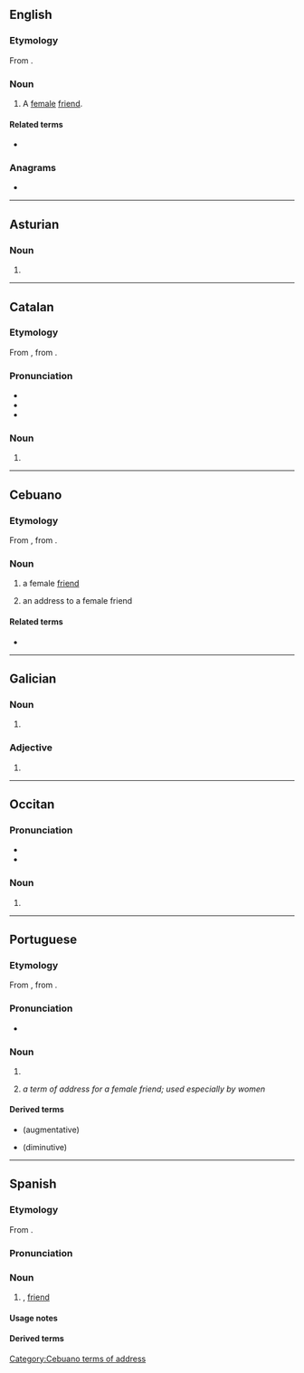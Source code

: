 {{also|amigá}}
==English==

===Etymology===
From {{bor|en|es|amiga||female friend}}.

===Noun===
{{en-noun}}

# {{lb|en|Latin American}} A [[female]] [[friend]].

====Related terms====
* {{l|en|amigo}}

===Anagrams===
* {{anagrams|en|a=aagim|agami}}

----

==Asturian==

===Noun===
{{ast-noun|f|amigues}}

# {{female equivalent of|ast|amigu}}

----

==Catalan==

===Etymology===
From {{inh|ca|pro|-}}, from {{inh|ca|la|amīca}}.

===Pronunciation===
* {{ca-IPA}}
* {{audio|ca|LL-Q7026 (cat)-Unjoanqualsevol-amiga.wav|Audio}}
* {{rhymes|ca|iɡa}}

===Noun===
{{ca-noun|f}}

# {{female equivalent of|ca|amic}}

----

==Cebuano==

===Etymology===
From {{bor|ceb|es|amiga||female friend}}, from {{der|ceb|la|amīca}}.

===Noun===
{{head|ceb|noun}}

# a female [[friend]]
# {{lb|ceb|obsolete}} an address to a female friend

====Related terms====
* {{l|ceb|amigo}}

[[Category:Cebuano terms of address]]
{{topics|ceb|Female|People}}

----

==Galician==

===Noun===
{{gl-noun|f}}

# {{female equivalent of|gl|amigo}}

===Adjective===
{{head|gl|adjective form}}

# {{feminine singular of|gl|amigo}}

----

==Occitan==

===Pronunciation===
* {{IPA|oc|[aˈmiɣo]}}
* {{audio|oc|LL-Q14185 (oci)-Davidgrosclaude-amiga.wav|Audio}}

===Noun===
{{oc-noun|f}}

# {{female equivalent of|oc|amic}}

----

==Portuguese==

===Etymology===
From {{inh|pt|roa-opt|amiga}}, from {{inh|pt|la|amīca}}.

===Pronunciation===
{{pt-IPA}}
* {{hyphenation|pt|a|mi|ga}}

===Noun===
{{pt-noun|f}}

# {{female equivalent of|pt|amigo}}
# {{lb|pt|familiar|affectionate}} ''a term of address for a female friend; used especially by women''

====Derived terms====
* {{l|pt|amigona}} (augmentative)
* {{l|pt|amiguinha}} (diminutive)

----

==Spanish==

===Etymology===
From {{inh|es|la|amīca}}.

===Pronunciation===
{{es-IPA}}

===Noun===
{{es-noun|f|m=amigo}}

# {{female equivalent of|es|amigo}}, [[friend]]

====Usage notes====
{{es-note-noun-mf|amigo}}

====Derived terms====
{{col3|es
|amiga con derecho a roce
|amiga con derechos
|amiga con ventajas
|amiga por correspondencia}}
{{cln|es|terms of address}}